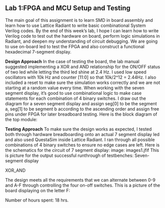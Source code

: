 

## Lab 1:FPGA and MCU Setup and Testing
The main goal of this assignment is to learn SMD in board assembly and learn how to use Lattice Radiant to write basic combinational System Verilog codes. By the end of this week's lab, I hope I can learn how to write Verilog code to test out the hardware on board, perform logic simulations in Radiant, and deepen my understanding of circuit debugging.  We are going to use on-board led to test the FPGA and also construct a functional hexadecimal 7-segment display.

**Design Approach**
In the case of testing the board, the lab manual suggested implementing a XOR and AND relationship for the ON/OFF status of two led while letting the third led shine at 2.4 Hz. I used low speed oscillators with 10k Hz and counter [11:0] so that 10k/2^12 = 2.44Hz. I also included a reset to make sure the simulation works correctly and we are not starting at a random value every time.
When working with the seven segment display, it’s good to use combinational logic to make case statements for each combination of 4 binary switches. I draw out the diagram for a seven segment display and assign seg[0] to be the segment a, seg[1] to be segment b according to the ascending order and assign free pins under FPGA for later breadboard testing.
Here is the block diagram of the top module:


**Testing Approach**
To make sure the design works as expected, I tested both through hardware breadboarding onto an actual 7 segment display led and also used QuestaSim inside Lattice Radiant. I ran through all possible combinations of 4 binary switches to ensure no edge cases are left.
Here is the schematics for the circuit of 7 segment display:
image: images\schematicslab1.jfif
This is picture for the output successful runthrough of testbenches:
Seven-segment display


XOR_AND


The design meets all the requirements that we can alternate between 0-9 and A-F through controlling the four on-off switches.
This is a picture of the board displaying on the letter F:


Number of hours spent: 18 hrs.
